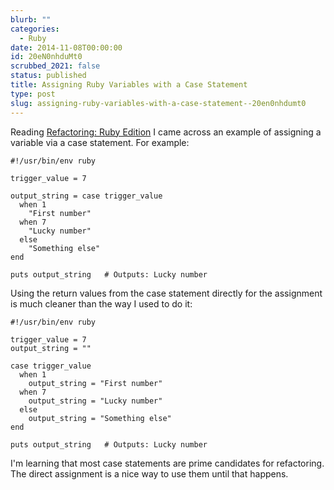 ```yaml
---
blurb: ""
categories:
  - Ruby
date: 2014-11-08T00:00:00
id: 20eN0nhduMt0
scrubbed_2021: false
status: published
title: Assigning Ruby Variables with a Case Statement
type: post
slug: assigning-ruby-variables-with-a-case-statement--20en0nhdumt0
---
```


Reading [Refactoring: Ruby Edition](http://smile.amazon.com/dp/0321984137) I came across an example of assigning a variable via a case statement. For example:

```ruby{numberLines: true}
#!/usr/bin/env ruby

trigger_value = 7

output_string = case trigger_value
  when 1
    "First number"
  when 7
    "Lucky number"
  else
    "Something else"
end

puts output_string   # Outputs: Lucky number
```


Using the return values from the case statement directly for the assignment is much cleaner than the way I used to do it:

```ruby{numberLines: true}
#!/usr/bin/env ruby

trigger_value = 7
output_string = ""

case trigger_value
  when 1
    output_string = "First number"
  when 7
    output_string = "Lucky number"
  else
    output_string = "Something else"
end

puts output_string   # Outputs: Lucky number
```


I'm learning that most case statements are prime candidates for refactoring. The direct assignment is a nice way to use them until that happens.